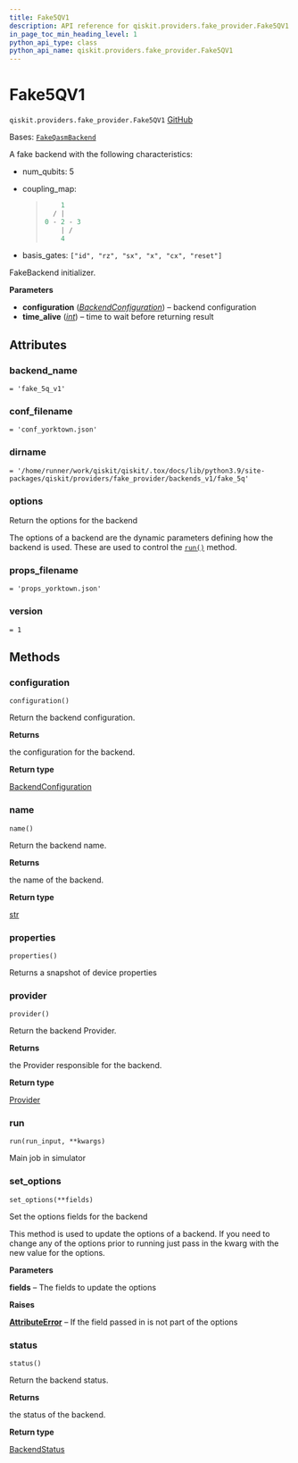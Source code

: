 ```yaml
---
title: Fake5QV1
description: API reference for qiskit.providers.fake_provider.Fake5QV1
in_page_toc_min_heading_level: 1
python_api_type: class
python_api_name: qiskit.providers.fake_provider.Fake5QV1
---
```


# Fake5QV1

<span id="qiskit.providers.fake_provider.Fake5QV1" />

`qiskit.providers.fake_provider.Fake5QV1` [GitHub](https://github.com/qiskit/qiskit/tree/stable/1.0/qiskit/providers/fake_provider/backends_v1/fake_5q/fake_5q_v1.py "view source code")

Bases: [`FakeQasmBackend`](providers_fake_provider#qiskit.providers.fake_provider.FakeQasmBackend "qiskit.providers.fake_provider.fake_qasm_backend.FakeQasmBackend")

A fake backend with the following characteristics:

*   num\_qubits: 5

*   coupling\_map:

    > ```python
    >     1
    >   / |
    > 0 - 2 - 3
    >     | /
    >     4
    > ```

*   basis\_gates: `["id", "rz", "sx", "x", "cx", "reset"]`

FakeBackend initializer.

**Parameters**

*   **configuration** ([*BackendConfiguration*](qiskit.providers.models.BackendConfiguration "qiskit.providers.models.BackendConfiguration")) – backend configuration
*   **time\_alive** ([*int*](https://docs.python.org/3/library/functions.html#int "(in Python v3.12)")) – time to wait before returning result

## Attributes

<span id="qiskit.providers.fake_provider.Fake5QV1.backend_name" />

### backend\_name

`= 'fake_5q_v1'`

<span id="qiskit.providers.fake_provider.Fake5QV1.conf_filename" />

### conf\_filename

`= 'conf_yorktown.json'`

<span id="qiskit.providers.fake_provider.Fake5QV1.dirname" />

### dirname

`= '/home/runner/work/qiskit/qiskit/.tox/docs/lib/python3.9/site-packages/qiskit/providers/fake_provider/backends_v1/fake_5q'`

<span id="qiskit.providers.fake_provider.Fake5QV1.options" />

### options

Return the options for the backend

The options of a backend are the dynamic parameters defining how the backend is used. These are used to control the [`run()`](#qiskit.providers.fake_provider.Fake5QV1.run "qiskit.providers.fake_provider.Fake5QV1.run") method.

<span id="qiskit.providers.fake_provider.Fake5QV1.props_filename" />

### props\_filename

`= 'props_yorktown.json'`

<span id="qiskit.providers.fake_provider.Fake5QV1.version" />

### version

`= 1`

## Methods

### configuration

<span id="qiskit.providers.fake_provider.Fake5QV1.configuration" />

`configuration()`

Return the backend configuration.

**Returns**

the configuration for the backend.

**Return type**

[BackendConfiguration](qiskit.providers.models.BackendConfiguration "qiskit.providers.models.BackendConfiguration")

### name

<span id="qiskit.providers.fake_provider.Fake5QV1.name" />

`name()`

Return the backend name.

**Returns**

the name of the backend.

**Return type**

[str](https://docs.python.org/3/library/stdtypes.html#str "(in Python v3.12)")

### properties

<span id="qiskit.providers.fake_provider.Fake5QV1.properties" />

`properties()`

Returns a snapshot of device properties

### provider

<span id="qiskit.providers.fake_provider.Fake5QV1.provider" />

`provider()`

Return the backend Provider.

**Returns**

the Provider responsible for the backend.

**Return type**

[Provider](qiskit.providers.Provider "qiskit.providers.Provider")

### run

<span id="qiskit.providers.fake_provider.Fake5QV1.run" />

`run(run_input, **kwargs)`

Main job in simulator

### set\_options

<span id="qiskit.providers.fake_provider.Fake5QV1.set_options" />

`set_options(**fields)`

Set the options fields for the backend

This method is used to update the options of a backend. If you need to change any of the options prior to running just pass in the kwarg with the new value for the options.

**Parameters**

**fields** – The fields to update the options

**Raises**

[**AttributeError**](https://docs.python.org/3/library/exceptions.html#AttributeError "(in Python v3.12)") – If the field passed in is not part of the options

### status

<span id="qiskit.providers.fake_provider.Fake5QV1.status" />

`status()`

Return the backend status.

**Returns**

the status of the backend.

**Return type**

[BackendStatus](qiskit.providers.models.BackendStatus "qiskit.providers.models.BackendStatus")


